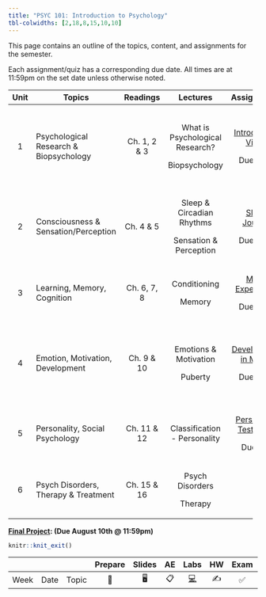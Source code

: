 ```yaml
---
title: "PSYC 101: Introduction to Psychology"
tbl-colwidths: [2,18,8,15,10,10]
---
```


This page contains an outline of the topics, content, and assignments for the semester.

Each assignment/quiz has a corresponding due date. All times are at 11:59pm on the set date unless otherwise noted.

::: column-screen-inset-right
+---------+----------------------------------------+--------------+---------------------------------+----------------------------------------------------+------------------+
| Unit    | Topics                                 | Readings     | Lectures                        | Assignments                                        | Quiz             |
+:=======:+========================================+:============:+:===============================:+:==================================================:+:================:+
| 1       | Psychological Research & Biopsychology | Ch. 1, 2 & 3 | What is Psychological Research? | [Introduction Video](/assignment/assignment-1)     | Syllabus Quiz    |
|         |                                        |              |                                 |                                                    |                  |
|         |                                        |              | Biopsychology                   | Due 7/11                                           | Content Quiz 1   |
|         |                                        |              |                                 |                                                    |                  |
|         |                                        |              |                                 |                                                    | Due 7/6          |
+---------+----------------------------------------+--------------+---------------------------------+----------------------------------------------------+------------------+
| 2       | Consciousness & Sensation/Perception   | Ch. 4 & 5    | Sleep & Circadian Rhythms       | [Sleep Journal](/assignment/assignment-2)          | Content Quiz 2   |
|         |                                        |              |                                 |                                                    |                  |
|         |                                        |              | Sensation & Perception          | Due 7/13                                           | Due 7/11         |
+---------+----------------------------------------+--------------+---------------------------------+----------------------------------------------------+------------------+
| 3       | Learning, Memory, Cognition            | Ch. 6, 7, 8  | Conditioning                    | [Mini-Experiment](/assignment/assignment-3)        | Content Quiz 3   |
|         |                                        |              |                                 |                                                    |                  |
|         |                                        |              | Memory                          | Due 7/20                                           | Due 7/18         |
+---------+----------------------------------------+--------------+---------------------------------+----------------------------------------------------+------------------+
| 4       | Emotion, Motivation, Development       | Ch. 9 & 10   | Emotions & Motivation           | [Development in Media](/assignment/assignment-4)   | Content Quiz 4   |
|         |                                        |              |                                 |                                                    |                  |
|         |                                        |              | Puberty                         | Due 7/27                                           | Discussion Posts |
|         |                                        |              |                                 |                                                    |                  |
|         |                                        |              |                                 |                                                    | Due 7/25         |
+---------+----------------------------------------+--------------+---------------------------------+----------------------------------------------------+------------------+
| 5       | Personality, Social Psychology         | Ch. 11 & 12  | Classification - Personality    | [Personality Test Drive](/assignment/assignment-5) | Content Quiz 5   |
|         |                                        |              |                                 |                                                    |                  |
|         |                                        |              |                                 | Due 8/3                                            | Due 8/1          |
+---------+----------------------------------------+--------------+---------------------------------+----------------------------------------------------+------------------+
| 6       | Psych Disorders, Therapy & Treatment   | Ch. 15 & 16  | Psych Disorders                 |                                                    | Content Quiz 6   |
|         |                                        |              |                                 |                                                    |                  |
|         |                                        |              | Therapy                         |                                                    | Due 8/6          |
+---------+----------------------------------------+--------------+---------------------------------+----------------------------------------------------+------------------+

[**Final Project**](/assignment/final-project)**: (Due August 10th \@ 11:59pm)**
:::

```r
knitr::knit_exit()
```

|      |      |       | Prepare | Slides | AE  |  Labs  | HW  | Exam | Project |
|------|------|-------|:-------:|:------:|:---:|:------:|:---:|:----:|:-------:|
| Week | Date | Topic |   📖    |   🖥️   | 📋  | [💻]() | ✍️  |  ✅  |   📂    |
